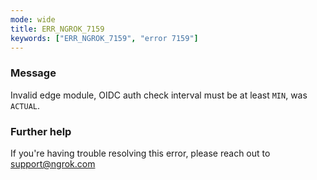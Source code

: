 ```yaml
---
mode: wide
title: ERR_NGROK_7159
keywords: ["ERR_NGROK_7159", "error 7159"]
---
```



### Message

Invalid edge module, OIDC auth check interval must be at least `MIN`, was `ACTUAL`.

<ErrorDetails />

### Further help

If you're having trouble resolving this error, please reach out to [support@ngrok.com](mailto:support@ngrok.com?subject=Help%20with%20ERR_NGROK_7159)
